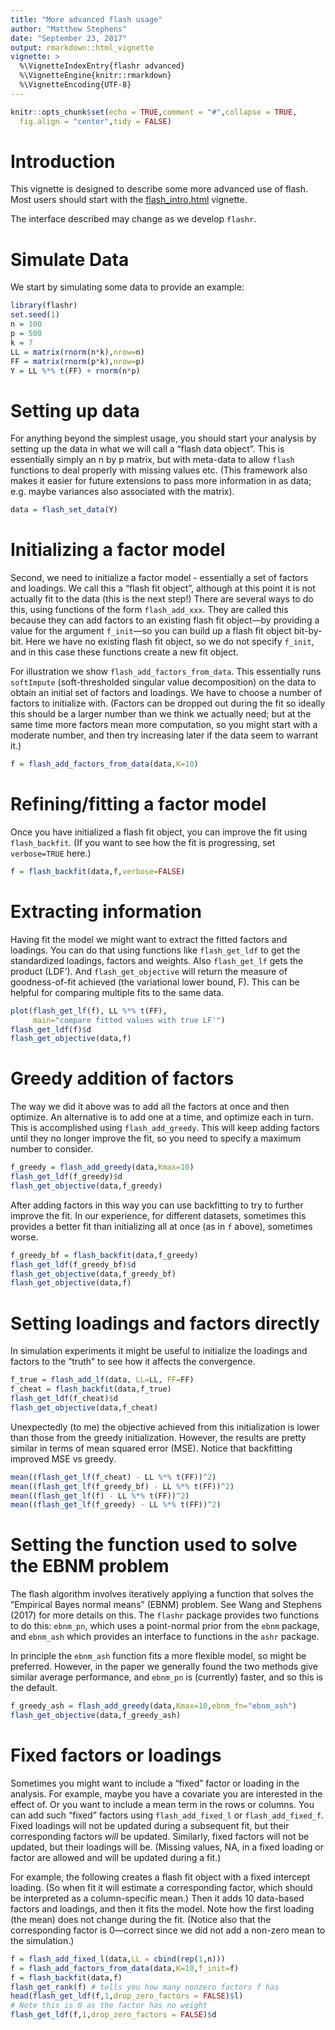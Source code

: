 ```yaml
---
title: "More advanced flash usage"
author: "Matthew Stephens"
date: "September 23, 2017"
output: rmarkdown::html_vignette
vignette: >
  %\VignetteIndexEntry{flashr advanced}
  %\VignetteEngine{knitr::rmarkdown}
  %\VignetteEncoding{UTF-8}
---
```


```r
knitr::opts_chunk$set(echo = TRUE,comment = "#",collapse = TRUE,
  fig.align = "center",tidy = FALSE)
```

# Introduction

This vignette is designed to describe some more advanced use of flash.
Most users should start with the [flash_intro.html](flash_intro.html)
vignette.

The interface described may change as we develop `flashr`.

# Simulate Data

We start by simulating some data to provide an example:

```r
library(flashr)
set.seed(1)
n = 100
p = 500
k = 7
LL = matrix(rnorm(n*k),nrow=n)
FF = matrix(rnorm(p*k),nrow=p)
Y = LL %*% t(FF) + rnorm(n*p)
```

# Setting up data

For anything beyond the simplest usage, you should start your analysis
by setting up the data in what we will call a "flash data object".
This is essentially simply an n by p matrix, but with meta-data to
allow `flash` functions to deal properly with missing values
etc. (This framework also makes it easier for future extensions to
pass more information in as data; e.g. maybe variances also associated
with the matrix).

```r
data = flash_set_data(Y)
```

# Initializing a factor model

Second, we need to initialize a factor model - essentially a set of
factors and loadings. We call this a "flash fit object", although at
this point it is not actually fit to the data (this is the next step!)
There are several ways to do this, using functions of the form
`flash_add_xxx`. They are called this because they can add factors to
an existing flash fit object---by providing a value for the argument
`f_init`---so you can build up a flash fit object bit-by-bit. Here
we have no existing flash fit object, so we do not specify `f_init`,
and in this case these functions create a new fit object.

For illustration we show `flash_add_factors_from_data`. This
essentially runs `softImpute` (soft-thresholded singular value
decomposition) on the data to obtain an initial set of factors and
loadings. We have to choose a number of factors to initialize
with. (Factors can be dropped out during the fit so ideally this
should be a larger number than we think we actually need; but at the
same time more factors mean more computation, so you might start with
a moderate number, and then try increasing later if the data seem to
warrant it.)

```r
f = flash_add_factors_from_data(data,K=10)
```

# Refining/fitting a factor model

Once you have initialized a flash fit object, you can improve the fit
using `flash_backfit`. (If you want to see how the fit is progressing,
set `verbose=TRUE` here.)

```r
f = flash_backfit(data,f,verbose=FALSE)
```

# Extracting information

Having fit the model we might want to extract the fitted factors and
loadings.  You can do that using functions like `flash_get_ldf` to get
the standardized loadings, factors and weights. Also `flash_get_lf`
gets the product (LDF').  And `flash_get_objective` will return the
measure of goodness-of-fit achieved (the variational lower bound,
F). This can be helpful for comparing multiple fits to the same data.

```r
plot(flash_get_lf(f), LL %*% t(FF),
     main="compare fitted values with true LF'")
flash_get_ldf(f)$d
flash_get_objective(data,f)
```

# Greedy addition of factors

The way we did it above was to add all the factors at once and then optimize.
An alternative is to add one at a time, and optimize each in turn. This is accomplished
using `flash_add_greedy`. This will keep adding factors until they no longer improve
the fit, so you need to specify a maximum number to consider.
```r
f_greedy = flash_add_greedy(data,Kmax=10)
flash_get_ldf(f_greedy)$d
flash_get_objective(data,f_greedy)
```

After adding factors in this way you can use backfitting to try to
further improve the fit. In our experience, for different datasets,
sometimes this provides a better fit than initializing all at once (as
in `f` above), sometimes worse.

```r
f_greedy_bf = flash_backfit(data,f_greedy)
flash_get_ldf(f_greedy_bf)$d
flash_get_objective(data,f_greedy_bf)
flash_get_objective(data,f)
```

# Setting loadings and factors directly

In simulation experiments it might be useful to initialize the
loadings and factors to the "truth" to see how it affects the
convergence.

```r
f_true = flash_add_lf(data, LL=LL, FF=FF)
f_cheat = flash_backfit(data,f_true)
flash_get_ldf(f_cheat)$d
flash_get_objective(data,f_cheat)
```

Unexpectedly (to me) the objective achieved from this initialization
is lower than those from the greedy initialization. However, the
results are pretty similar in terms of mean squared error
(MSE). Notice that backfitting improved MSE vs greedy.

```r
mean((flash_get_lf(f_cheat) - LL %*% t(FF))^2)
mean((flash_get_lf(f_greedy_bf) - LL %*% t(FF))^2)
mean((flash_get_lf(f) - LL %*% t(FF))^2)
mean((flash_get_lf(f_greedy) - LL %*% t(FF))^2)
```

# Setting the function used to solve the EBNM problem

The flash algorithm involves iteratively applying a function that
solves the "Empirical Bayes normal means" (EBNM) problem. See Wang and
Stephens (2017) for more details on this.  The `flashr` package
provides two functions to do this: `ebnm_pn`, which uses a
point-normal prior from the `ebnm` package, and `ebnm_ash` which
provides an interface to functions in the `ashr` package.

In principle the `ebnm_ash` function fits a more flexible model, so
might be preferred. However, in the paper we generally found the two
methods give similar average performance, and `ebnm_pn` is (currently)
faster, and so this is the default.

```r
f_greedy_ash = flash_add_greedy(data,Kmax=10,ebnm_fn="ebnm_ash")
flash_get_objective(data,f_greedy_ash)
```

# Fixed factors or loadings

Sometimes you might want to include a "fixed" factor or loading in the
analysis.  For example, maybe you have a covariate you are interested
in the effect of.  Or you want to include a mean term in the rows or
columns. You can add such "fixed" factors using `flash_add_fixed_l` or
`flash_add_fixed_f`.  Fixed loadings will not be updated during a
subsequent fit, but their corresponding factors *will* be
updated. Similarly, fixed factors will not be updated, but their
loadings will be. (Missing values, NA, in a fixed loading or factor
are allowed and will be updated during a fit.)

For example, the following creates a flash fit object with a fixed
intercept loading. (So when fit it will estimate a corresponding
factor, which should be interpreted as a column-specific mean.) Then
it adds 10 data-based factors and loadings, and then it fits the
model. Note how the first loading (the mean) does not change during
the fit. (Notice also that the corresponding factor is 0---correct
since we did not add a non-zero mean to the simulation.)

```r
f = flash_add_fixed_l(data,LL = cbind(rep(1,n)))
f = flash_add_factors_from_data(data,K=10,f_init=f)
f = flash_backfit(data,f)
flash_get_rank(f) # tells you how many nonzero factors f has
head(flash_get_ldf(f,1,drop_zero_factors = FALSE)$l)
# Note this is 0 as the factor has no weight
flash_get_ldf(f,1,drop_zero_factors = FALSE)$d
```
